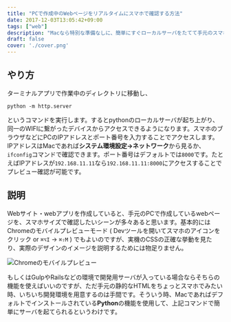 ```yaml
---
title: "PCで作成中のWebページをリアルタイムにスマホで確認する方法"
date: 2017-12-03T13:05:42+09:00
tags: ["web"]
description: "Macなら特別な準備なしに、簡単にすぐローカルサーバをたてて手元のスマホから、作成中のWebページ・アプリを確認できます。"
draft: false
cover: './cover.png'
---
```


## やり方
ターミナルアプリで作業中のディレクトリに移動し、
```
python -m http.server
```
というコマンドを実行します。するとpythonのローカルサーバが起ち上がり、同一のWIFIに繋がったデバイスからアクセスできるようになります。スマホのブラウザなどにPCのIPアドレスとポート番号を入力することでアクセスします。IPアドレスはMacであれば<b>システム環境設定→ネットワーク</b>から見るか、`ifconfig`コマンドで確認できます。ポート番号はデフォルトでは`8000`です。たとえばIPアドレスが`192.168.11.11`なら`192.168.11.11:8000`にアクセスすることでプレビュー確認が可能です。

## 説明
Webサイト・webアプリを作成していると、手元のPCで作成しているwebページを、スマホサイズで確認したいシーンが多々あると思います。基本的にはChromeのモバイルプレビューモード ( Devツールを開いてスマホのアイコンをクリック or `⌘⌥I` → `⌘⇧M` ) でもよいのですが、実機のCSSの正確な挙動を見たり、実際のデザインのイメージを説明するためには物足りません。

![Chromeのモバイルプレビュー](./chrome.png)

もしくはGulpやRailsなどの環境で開発用サーバが入っている場合ならそちらの機能を使えばいいのですが、ただ手元の静的なHTMLをちょっとスマホでみたい時、いちいち開発環境を用意するのは手間です。そういう時、Macであればデフォルトでインストールされている<b>Python</b>の機能を使用して、上記コマンドで簡単にサーバを起てられるというわけです。
